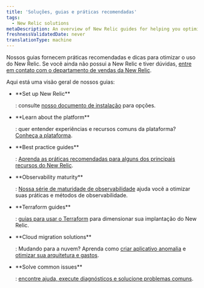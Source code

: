 ```yaml
---
title: 'Soluções, guias e práticas recomendadas'
tags:
  - New Relic solutions
metaDescription: An overview of New Relic guides for helping you optimize your monitoring and observability practices.
freshnessValidatedDate: never
translationType: machine
---
```


Nossos guias fornecem práticas recomendadas e dicas para otimizar o uso do New Relic. Se você ainda não possui a New Relic e tiver dúvidas, [entre em contato com o departamento de vendas da New Relic](https://newrelic.com/contact-sales).

Aqui está uma visão geral de nossos guias:

* <DNT>
    **Set up New Relic**
  </DNT>

  : consulte [nosso documento de instalação](/docs/new-relic-solutions/new-relic-one/install-configure/install-new-relic) para opções.

* <DNT>
    **Learn about the platform**
  </DNT>

  : quer entender experiências e recursos comuns da plataforma? [Conheça a plataforma](/docs/new-relic-solutions/new-relic-one/introduction-new-relic-one).

* <DNT>
    **Best practice guides**
  </DNT>

  : [Aprenda as práticas recomendadas para alguns dos principais recursos do New Relic](/docs/new-relic-solutions/best-practices-guides/full-stack-observability/overview-best-practices).

* <DNT>
    **Observability maturity**
  </DNT>

  : [Nossa série de maturidade de observabilidade](/docs/new-relic-solutions/observability-maturity/introduction) ajuda você a otimizar suas práticas e métodos de observabilidade.

* <DNT>
    **Terraform guides**
  </DNT>

  : [guias para usar o Terraform](/docs/more-integrations/terraform/terraform-intro) para dimensionar sua implantação do New Relic.

* <DNT>
    **Cloud migration solutions**
  </DNT>

  : Mudando para a nuvem? Aprenda como [criar aplicativo anomalia](/docs/new-relic-solutions/new-relic-solutions/create-application-baselines) e [otimizar sua arquitetura e gastos](/docs/new-relic-solutions/new-relic-solutions/optimize-cloud-architecture-spend-continuously-improve-your-modern-cloud-environment).

* <DNT>
    **Solve common issues**
  </DNT>

  : [encontre ajuda, execute diagnósticos e solucione problemas comuns](/docs/new-relic-solutions/solve-common-issues/find-help-use-support-portal).
